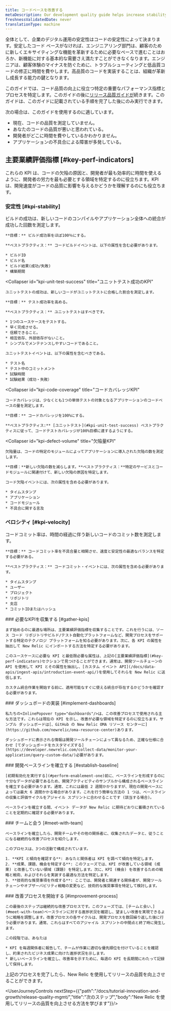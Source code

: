 ```yaml
---
title: コードベースを改善する
metaDescription: Our development quality guide helps increase stability by using New Relic to ensure that fewer defects are introduced into the code base.
freshnessValidatedDate: never
translationType: machine
---
```


全体として、企業のデジタル運用の安定性はコードの安定性によって決まります。安定したコード ベースがなければ、エンジニアリング部門は、顧客のために新しくエキサイティングな機能を革新するために必要なペースで進むことはおろか、新機能に対する基本的な需要さえ満たすことができなくなります。エンジニアは、顧客体験のマイナスを防ぐために、トラブルシューティングと低品質コードの修正に時間を費やします。高品質のコードを実装することは、組織が革新し成長する能力の鍵となります。

このガイドでは、コード品質の向上に役立つ特定の重要なパフォーマンス指標とプロセスを特定します。このガイドの後に[リリース品質ガイドが](/docs/new-relic-solutions/observability-maturity/innovation-growth/release-quality-implementation-guide)続きます。このガイドは、このガイドに記載されている手順を完了した後にのみ実行できます。

次の場合は、このガイドを使用するのに適しています。

* 現在、コードの品質を測定していません。
* あなたのコードの品質が悪いと思われている。
* 開発者がどこに時間を費やしているかわかりません。
* アプリケーションの不具合による障害が多発している。

## 主要業績評価指標 [#key-perf-indicators]

これらの KPI は、コードの欠陥の原因と、開発者が最も効率的に時間を使えるように、開発者の労力を最も必要とする領域を特定するのに役立ちます。KPI は、開発速度がコードの品質に影響を与えるかどうかを理解するのにも役立ちます。

### 安定性 [#kpi-stability]

<CollapserGroup>
  <Collapser
    id="kpi-build-success"
    title="成功のKPIを構築する"
  >
    ビルドの成功は、新しいコードのコンパイルやアプリケーション全体への統合が成功した回数を測定します。

    **目標：** ビルド成功率をほぼ100％にする。

    **ベストプラクティス：** コードビルドイベントは、以下の属性を含む必要があります。

    * ビルドID
    * ビルド名
    * ビルド結果(成功/失敗)
    * 構築期間
  </Collapser>

  <Collapser
    id="kpi-unit-test-success"
    title="ユニットテスト成功のKPI"
  >
    ユニットテストの成功は、新しいコードがユニットテストに合格した割合を測定します。

    **目標：** テスト成功率を高める。

    **ベストプラクティス：** ユニットテストはすべきです。

    * 1つのユースケースをテストする。
    * 早く完成させる。
    * 信頼できること。
    * 相互依存、外部依存がないこと。
    * シンプルでメンテナンスしやすいコードであること。

    ユニットテストイベントは、以下の属性を含むべきである。

    * テスト名
    * テスト中のコミットメント
    * 試験時間
    * 試験結果（成功・失敗）
  </Collapser>

  <Collapser
    id="kpi-code-coverage"
    title="コードカバレッジKPI"
  >
    コードカバレッジは、少なくとも1つの単体テストの対象となるアプリケーションのコードベースの量を測定します。

    **目標：** コードカバレッジを100%にする。

    **ベストプラクティス:** [ユニットテスト](#kpi-unit-test-success) ベストプラクティスに従って、コードテストカバレッジが100%目標に達するようにする。
  </Collapser>

  <Collapser
    id="kpi-defect-volume"
    title="欠陥量KPI"
  >
    欠陥量は、コードの特定のモジュールによってアプリケーションに導入された欠陥の数を測定します。

    **目標：**新しい欠陥の数を減らします。**ベストプラクティス：**特定のサービスとコードモジュールに関連付けて、新しい欠陥の原因を特定します。

    コード欠陥イベントには、次の属性を含める必要があります。

    * タイムスタンプ
    * アプリケーション
    * コードモジュール
    * 不具合に関する言及
  </Collapser>
</CollapserGroup>

### ベロシティ [#kpi-velocity]

<CollapserGroup>
  <Collapser
    id="kpi-commit-volume"
    title="コードコミット量KPI"
  >
    コードコミット率は、時間の経過に伴う新しいコードのコミット数を測定します。

    **目標：** コードコミット率を不具合量と相関させ、速度と安定性の最適なバランスを特定する必要がある。

    **ベストプラクティス：** コードコミット・イベントには、次の属性を含める必要があります。

    * タイムスタンプ
    * ユーザー
    * プロジェクト
    * リポジトリ
    * 支店
    * コミットIDまたはハッシュ
  </Collapser>
</CollapserGroup>

<Steps>
  <Step>
    ### 必要なKPIを収集する [#gather-kpis]

    まず始めるのに最適な場所は、主要業績評価指標を収集することです。これを行うには、ソース コード リポジトリやビルド/テスト自動化プラットフォームなど、開発プロセスをサポートする特定のテクノロジ プラットフォームを知る必要があります。次に、各 KPI の属性を抽出して New Relic にインポートする方法を特定する必要があります。

    このユースケースに必要な KPI と最低限必要な属性は、上記の[主要業績評価指標](#key-perf-indicators)セクションで見つけることができます。通常は、開発ツールチェーンの API を使用して KPI とその属性を抽出し、[カスタム イベント API](/docs/data-apis/ingest-apis/introduction-event-api/)を使用してそれらを New Relic に送信します。

    カスタム統合作業を開始する前に、適用可能なすぐに使える統合が存在するかどうかを確認する必要があります。  

  </Step>

  <Step>
    ### ダッシュボードの実装 [#implement-dashboards]

    私たちの<InlinePopover type="dashboards"/>は、この改善プロセスで使用される主な方法です。これらは現在の KPI を示し、改善が必要な領域を特定するのに役立ちます。サンプル ダッシュボードは[、GitHub の New Relic OMA リソース センターに](https://github.com/newrelic/oma-resource-center)あります。

    ダッシュボードに表示される情報は開発ツールチェーンによって異なるため、正確な仕様に合わせ [てダッシュボードをカスタマイズする](https://developer.newrelic.com/collect-data/monitor-your-application/query-custom-data/)必要があります。  

  </Step>

  <Step>
    ### 開発ベースラインを確立する [#establish-baseline]

    [初期有効化を実行する](#perform-enablement-one)前に、ベースラインを形成するのに十分なデータが必要であるため、開発アクティビティのサンプルから構成されるベースラインを確立する必要があります。通常、これには最低 2 週間かかりますが、現在の開発ペースによっては最大 6 週間かかる場合があります。これを行う簡単な方法の 1 つは、ベースラインの収集と評価サイクルをアジャイル スプリントに合わせることです (該当する場合)。

    ベースラインを確立する間、イベント データが New Relic に期待どおりに蓄積されていることを定期的に確認する必要があります。  

  </Step>

  <Step>
    ### チームと会う [#meet-with-team]

    ベースラインを確立したら、開発チームやその他の関係者に、収集されたデータと、従うことになる継続的な改善プロセスを紹介します。

    このプロセスは、3つの活動で構成されています。

    1. **KPI と傾向を確認する**: あなたと関係者は KPI を調べて傾向を特定します。
    2. **成果、課題、機会を特定する**: このフェーズでは、KPI が改善している領域 (成果) と改善していない領域 (課題) を特定します。次に、KPI (機会) を改善するための戦略と戦術、およびそれらを実装する最適な方法を特定します。
    3. **技術的な推奨事項を作成する**: ここでは、開発者と関連する関係者が、開発ツールチェーンやオブザーバビリティ戦略の変更など、技術的な推奨事項を特定して検討します。
  </Step>

  <Step>
    ### 改善プロセスを開始する [#improvement-process]

    この最後のステップは継続的な改善プロセスです。このフェーズでは、[チームと会い、](#meet-with-team)ベースラインに対する進捗状況を確認し、望ましい改善を実現できるように戦略を調整します。改善プロセスの各サイクルは、開発プロセスを数回繰り返した後に行う必要があります。通常、これらはすべてのアジャイル スプリントの中間点と終了時に発生します。

    この段階では、あなたは

    * KPI を毎週関係者に報告して、チームが作業に適切な優先順位を付けていることを確認し、約束されたビジネス成果に向けた進捗状況を示します。
    * 新しいベースラインを確立し、改善率を示すために、毎週の KPI を長期間にわたって記録して保持します。  

  </Step>
</Steps>

上記のプロセスを完了したら、New Relic を使用してリリースの品質を向上させることができます。

<UserJourneyControls nextStep={{"path":"/docs/tutorial-innovation-and-growth/release-quality-mgmt/","title":"次のステップ","body":"New Relic を使用してリリースの品質を向上させる方法を学びます"}}/>